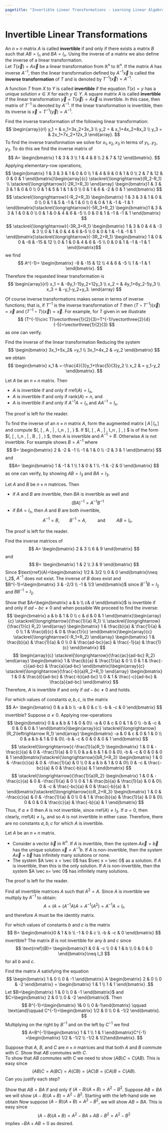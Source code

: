 ```yaml
---
pagetitle: "Invertible Linear Transformations - Learning Linear Algebra"
---
```

# Invertible Linear Transformations

An $n\times n$ matrix $A$ is called \index{invertible} **invertible** if and only if there exists a matrix $B$ such that $A B=I_n$ and $BA=I_n$. Using the inverse of a matrix we also define the inverse of a linear transformation.  
Let $T(\vec x)=A\vec x$ be a linear transformation from $\mathbb{R}^n$ to $\mathbb{R}^n$.  If the matrix $A$ has inverse $A^{-1}$, then the linear transformation defined by $A^{-1} \vec x$ is called the \index{inverse transformation} **inverse transformation** of $T$ and is denoted by $T^{-1}(\vec x)=A^{-1}.$ 

A function $T$ from $X$ to $Y$ is called \index{invertible} **invertible** if the equation $T(x)=y$ has a unique solution $x\in X$ for each $y\in Y$. A square matrix $A$ is called \index{invertible} **invertible** if the linear transformation $\vec y=T(\vec x)=A\vec x$ is invertible. In this case, then matrix of $T^{-1}$ is denoted by $A^{-1}$. If the linear transformation is invertible, then its inverse is $\vec x = T^{-1} (\vec y)=A^{-1}.$

::: {#exm- } 
Find the inverse transformation of the following linear transformation:
$$
\begin{array}{rl}
y_1 = & x_1+3x_2+3x_3 \\
y_2 = & x_1+4x_2+8x_3 \\
y_3 = & 2x_1+7x_2+12x_3
\end{array}.
$$
To find the inverse transformation we solve for $x_1, x_2, x_3$ in terms of $y_1,.y_2,y_3$.
To do this we find the inverse matrix of 
$$
A=
\begin{bmatrix}
1 & 3 & 3 \\
1 & 4 & 8 \\
2 & 7 & 12
\end{bmatrix}.
$$
Applying elementary-row operations,
$$
\begin{bmatrix}
1 & 3 & 3 & 1 & 0 & 0 \\
1 & 4 & 8 & 0 & 1 & 0 \\
2 & 7 & 12 & 0 & 0 & 1
\end{bmatrix}\begin{array}{c}
\stackrel{\longrightarrow}{R_2-R_1} \\
\stackrel{\longrightarrow}{-2R_1+R_3}
\end{array}
\begin{bmatrix}1 & 3 & 3 & 1 & 0 & 0 \\
0 & 1 & 5 & 1 & 1 & 0 \\
0 & 1 & 6 & -2 & 0 & 1
\end{bmatrix}
$$
$$
\stackrel{\longrightarrow}{-R_2+R_3}
\begin{bmatrix}
1 & 3 & 3 & 1 & 0 & 0 \\
0 & 1 & 5 & -1 & 1 & 0 \\
0 & 0 & 1 & -1 & -1 & 1
\end{bmatrix}\stackrel{\longrightarrow}{-5R_3+R_2}
\begin{bmatrix}1 & 3 & 3 & 1 & 0 & 0 \\
0 & 1 & 0 & 4 & 6 & -5 \\
0 & 0 & 1 & -1 & -1 & 1
\end{bmatrix}
$$
$$
\stackrel{\longrightarrow}{-3R_3+R_1}
\begin{bmatrix}
1 & 3 & 0 & 4 & -3 & 3 \\
0 & 1 & 0 & 4 & 6 &-5 \\
0 & 0 & 1 & -1 & -1 & 1 
\end{bmatrix}\stackrel{\longrightarrow}{-3R_2+R_1}
\begin{bmatrix}
1 & 0 & 0 & -8 & -15 & 12 \\
0 & 1 & 0 & 4 & 6 & -5 \\
0 & 0 & 1 & -1 & -1 & 1
\end{bmatrix}$$
we find 
$$
A^{-1}=
\begin{bmatrix}
-8 & -15 & 12 \\
4 & 6 & -5 \\
1 & -1 & 1 
\end{bmatrix}.
$$
Therefore the requested linear transformation is 
$$
\begin{array}{rl}
x_1 = & -8y_1-15y_2+12y_3 \\
x_2 = & 4y_1+6y_2-5y_3 \\
x_3 = & -y_1-y_2+y_3.
\end{array}
$$

::: 

Of course inverse transformations makes sense in terms of inverse functions; that is, if $T^{-1}$ is the inverse transformation of $T$ then $(T\circ T^{-1})(\vec x)=\vec x$ and 
$(T^{-1 }\circ T)(\vec x)=\vec x$. For example, for $T$ given in \ref{invtranseq} we illustrate 
$$
(T^{-1}\circ T)\vectorthree{1}{2}{3}=T^{-1}\vectorthree{2}{4}{-5}=\vectorthree{1}{2}{3}
$$
as one can verify.

::: {#exm- } 
Find the inverse of the linear transformation 
\begin{align*}
& y_1 = 3x_1 +5x_2 \\
& y_2 =3x_1+4x_2. 
\end{align*}
Reducing the system 
$$
\begin{bmatrix}
3x_1+5x_2& =y_1 \\ 
3x_1+4x_2 & =y_2
\end{bmatrix}
$$
we obtain 
$$
\begin{bmatrix}
x_1 & =-\frac{4}{3}y_1+\frac{5}{3}y_2 \\
x_2 & = y_1-y_2
\end{bmatrix}.
$$

::: 

::: {#thm- }  
Let $A$ be an $n\times n$ matrix. Then
 
- $A$ is invertible if and only if rref($A$)$=I_n$, 
- $A$ is invertible if and only if $\text{rank}(A)=n$, and 
- $A$ is invertible if and only if $A^{-1} A= I_n$ and $A A^{-1}=I_n$.
 
::: 

::: {.proof }
The proof is left for the reader.
::: 

To find the inverse of an $n \times n$ matrix $A$, form the augmented matrix $[ \, A \,  | \,  I_n \,  ]$ and compute $\text{rref}(\, [ \,  A \,  |  \,  I_n \, ] \, ) $. If $\text{rref}(\, [ \,  A \,  |  \,  I_n \, ] \, ) $ is of the form $\text{rref}(\, [ \,  I_n \,  |  \,  B \, ] \, ) $, then $A$ is invertible and $A^{-1}=B$. 
Otherwise $A$ is not invertible. 
For example
\begin{equation}
\label{invtranseq}
=\text{rref}\left(
\begin{bmatrix}
 1 & -1 & 1 & 1 & 0 & 0 \\
 1 & 0 & 1 & 0 & 1 & 0 \\
 -1 & -2 & 0 & 0 & 0 & 1
\end{bmatrix}
\right)
 = 
\begin{bmatrix}
 1 & 0 & 0 & 2 & -2 & -1 \\
 0 & 1 & 0 & -1 & 1 & 0 \\
 0 & 0 & 1 & -2 & 3 & 1
\end{bmatrix}
= [ \,  I_3 \,  |  \,  B \, ] 
\end{equation}
shows $B=A^{-1}$ where 
$$
B=
\begin{bmatrix}
2 & -2 & -1 \\
-1 & 1 & 0 \\
-2 & 3 & 1
\end{bmatrix}
$$ and 
$$A=
\begin{bmatrix}
 1 & -1 & 1  \\
 1 & 0 & 1 \\
 -1 & -2 & 0 
\end{bmatrix}
$$
as one can verify, by showing $AB=I_3$ and $BA=I_3$.

::: {#thm- }  
Let $A$ and $B$ be $n \times n$ matrices. Then 
 
- if $A$ and $B$ are invertible, then $B A$ is invertible as well and 
$$
(B A)^{-1}= A^{-1}B^{-1}
$$
- if $B A= I_n$, then $A$ and $B$ are both invertible, 
$$
A^{-1}=B, \qquad B^{-1}=A, \qquad \text{ and } \qquad AB = I_n.
$$
 
::: 

::: {.proof }
The proof is left for the reader.
::: 

::: {#exm- } 
Find the inverse matrices of
$$
A=
\begin{bmatrix} 2 & 3 \\ 6 & 9 \end{bmatrix}
$$
and 
$$
B=
\begin{bmatrix} 1 & 2 \\ 3 & 9 \end{bmatrix}
$$
Since 
$\text{rref}(A)=\begin{bmatrix} 1/2 & 3/2 \\ 0 & 0 \end{bmatrix}\neq I_2$, $A^{-1}$ does not exist. The inverse of $B$ does exist and 
$B^{-1}=\begin{bmatrix} 3 & -2/3  \\ -1 & 1/3 \end{bmatrix}$ 
since $B^{-1}B=I_2$ and $B B^{-1}=I_2$.

::: 

::: {#exm- } 
\label{2by2inv}
Show that $A=\begin{bmatrix} a & b \\ c& d \end{bmatrix}$ is invertible if and only if $a d- b c \neq 0$ and when possible 
\begin{equation}
\label{twodet}
A^{-1}=\frac{1}{a d - b c}\begin{bmatrix} d & -b \\ -c & a \end{bmatrix}.
\end{equation}
We proceed to find the inverse:
$$
\begin{bmatrix}
a & b  & 1 & 0 \\
c & d & 0 & 1 
\end{bmatrix}\begin{array}{c}
\stackrel{\longrightarrow}{\frac{1}{a} R_1}
\\
\stackrel{\longrightarrow}{\frac{1}{c} R_2}
\end{array}
\begin{bmatrix}
1 & \frac{b}{a} & \frac{1}{a} & 0 \\
1 & \frac{d}{c} & 0 & \frac{1}{c}
\end{bmatrix}\begin{array}{c}
\stackrel{\longrightarrow}{-R_1+R_2}
\end{array}
\begin{bmatrix}
1 & \frac{b}{a} & \frac{1}{a} & 0 \\
0 & \frac{ad-bc}{ac} & \frac{-1}{a} & \frac{1}{c}
\end{bmatrix}
$$
$$
\begin{array}{c}
\stackrel{\longrightarrow}{\frac{ac}{ad-bc} R_2}
\end{array}
\begin{bmatrix}
1 & \frac{b}{a} & \frac{1}{a} & 0 \\
0 & 1 & \frac{-c}{ad-bc} & \frac{a}{ad-bc}
\end{bmatrix}\begin{array}{c}
\stackrel{\longrightarrow}{\frac{-b}{a}R_2+R_1}
\end{array}
\begin{bmatrix}
1 & 0 & \frac{d}{ad-bc} & \frac{-b}{ad-bc} \\
0 & 1 & \frac{-c}{ad-bc} & \frac{a}{ad-bc}
\end{bmatrix}
$$
Therefore,
$A$ is invertible if and only if $a d- b c \neq 0$ and \ref{twodet} holds.

::: 

::: {#exm- } 
For which values of constants $a, b, c,$ is the matrix 
$$
A=
\begin{bmatrix}
0 & a & b \\
-a & 0 & c \\
-b & -c & 0 
\end{bmatrix}
$$
invertible? 
Suppose $a\neq 0$. Applying row-operations
$$
\begin{bmatrix}
0 & a & b & 1 & 0 & 0\\
-a & 0 & c & 0 & 1 & 0 \\
-b & -c & 0 & 0 & 0 & 1
\end{bmatrix}\begin{array}{c}
\stackrel{\longrightarrow}{R_2\leftrightarrow R_1}
\end{array}
\begin{bmatrix}
-a & 0 & c & 0 & 1 & 0 \\
0 & a & b & 1 & 0 & 0\\
-b & -c & 0 & 0 & 0 & 1
\end{bmatrix}
$$
$$
\stackrel{\longrightarrow}{-\frac{1}{a}R_1}
\begin{bmatrix}
1 & 0 & -\frac{c}{a} & 0 & -\frac{1}{a} & 0 \\
0 & a & b & 1 & 0 & 0\\
-b & -c & 0 & 0 & 0 & 1
\end{bmatrix}\stackrel{\longrightarrow}{bR_1+R_3}
\begin{bmatrix}
1 & 0 & -\frac{c}{a} & 0 & -\frac{1}{a} & 0 \\
0 & a & b & 1 & 0 & 0\\
0 & -c & \frac{-bc}{a} & 0 & \frac{-b}{a} & 1
\end{bmatrix}
$$
$$
\stackrel{\longrightarrow}{\frac{1}{a}R_2}
\begin{bmatrix}
1 & 0 & -\frac{c}{a} & 0 & -\frac{1}{a} & 0 \\
0 & 1 & \frac{b}{a} & \frac{1}{a} & 0 & 0\\
0 & -c & \frac{-bc}{a} & 0 & \frac{-b}{a} & 1
\end{bmatrix}\stackrel{\longrightarrow}{cR_2+R_3}
\begin{bmatrix}
1 & 0 & -\frac{c}{a} & 0 & -\frac{1}{a} & 0 \\
0 & 1 & \frac{b}{a} & \frac{1}{a} & 0 & 0\\
0 & 0 & 0 & \frac{c}{a} & \frac{-b}{a} & 1
\end{bmatrix}
$$
Thus, if $a\neq 0$ then $A$ is not invertible, since $\text{rref}{(A)}\neq I_3$. If $a=0$, then clearly, $\text{rref}{(A)}\neq I_3$, and so $A$ is not invertible in either case. Therefore, there are no constants $a, b, c$ for which $A$ is invertible. 

::: 

::: {#cor- } 
Let $A$ be an $n \times n$ matrix.
 
- Consider a vector $\vec b$ in $\mathbb{R}^n$. If $A$ is invertible, then the system $A \vec x = \vec b$ has the unique solution $\vec x = A^{-1} b$. If $A$ is non-invertible, then the system $A \vec x = \vec b$ has infinitely many solutions or none.
- The system $A \vec x = \vec 0$ has $\vec x = \vec 0$ as a solution. If $A$ is invertible, then this is the only solution. If $A$ is non-invertible, then the system $A \vec x= \vec 0$ has infinitely many solutions. 
 
::: 

::: {.proof }
The proof is left for the reader.
::: 

::: {#exm- } 
Find all invertible matrices $A$ such that $A^2=A$. 
Since $A$ is invertible we multiply by $A^{-1}$ to obtain:
$$
A=IA=(A^{-1}A)A=A^{-1}(A^2)=A^{-1}A=I_n
$$
and therefore $A$ must be the identity matrix. 

::: 

::: {#exm- } 
For which values of constants $b$ and $c$ is the matrix
$$
B=
\begin{bmatrix}0 & 1 & b \\
-1 & 0 & c \\
-b & -c & 0
\end{bmatrix}
$$
invertible?
The matrix $B$ is not invertible for any $b$ and $c$ since$$
\text{rref}(B)=
\begin{bmatrix}1 & 0 & -c \\
0 & 1 & b \\
0 & 0 & 0 
\end{bmatrix}\neq I_3
$$ 
for all $b$ and $c$.

::: 

::: {#exm- } 
Find the matrix $A$ satisfying the equation
$$
\begin{bmatrix} 1 & 0 \\ 0 & -1 \end{bmatrix}
A
\begin{bmatrix} 2 & 0 \\ 0 & -2 \end{bmatrix}
=
\begin{bmatrix} 1 & 1 \\ 1 & 1 \end{bmatrix}
.$$
Let $B=\begin{bmatrix} 1 & 0 \\ 0 & -1 \end{bmatrix}$ and $C=\begin{bmatrix} 2 & 0 \\ 0 & -2 \end{bmatrix}$. Then
$$
B^{-1}=\begin{bmatrix} 1& 0 \\ 0 &-1\end{bmatrix}
\qquad \text{and}\qquad
C^{-1}=\begin{bmatrix} 1/2 & 0 \\ 0 & -1/2 \end{bmatrix}.
$$
Multiplying on the right by $B^{-1}$ and on the left by $C^{-1}$ we find
$$
A=B^{-1}\begin{bmatrix} 1 & 1 \\ 1 & 1 \end{bmatrix}C^{-1}
=\begin{bmatrix} 1/2 & -1/2 \\ -1/2 & 1/2\end{bmatrix}.
$$

::: 

::: {#exm- } 
Suppose that $A$, $B$, and $C$ are $n\times n$ matrices and that both $A$ and $B$ commute with $C$. Show that $AB$ commutes with $C$.  
To show that $AB$ commutes with $C$ we need to show $(AB)C=C(AB)$. This is easy since
$$
(AB)C=A(BC)=A(CB)=(AC)B=(CA)B=C(AB).
$$
Can you justify each step?

::: 

::: {#exm- } 
Show that $AB=BA$ if and only if $(A-B)(A+B)=A^2-B^2$.
Suppose $AB=BA$ we will show $(A-B)(A+B)=A^2-B^2$. Starting with the left-hand side we obtain
\begin{align*}
(A-B)(A+B)
& =(A-B)A+(A-B)B
=A^2-BA+AB-B^2 \\
& =A^2-BA+BA-B^2
=A^2-B^2
\end{align*}
Now suppose $(A-B)(A+B)=A^2-B^2$, we will show $AB=BA$. This is easy since
$$ 
(A-B)(A+B)
%=(A-B)A+(A-B)B
=A^2-BA+AB-B^2
=A^2-B^2
$$
implies $-BA+AB=0$ as desired.

::: 



